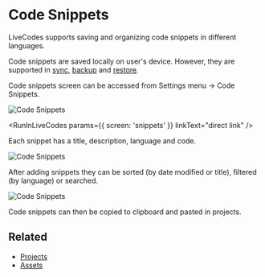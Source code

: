 # Code Snippets

LiveCodes supports saving and organizing code snippets in different languages.

Code snippets are saved locally on user's device. However, they are supported in [sync](./sync.mdx), [backup](./backup-restore.mdx#backup) and [restore](./backup-restore.mdx#restore).

Code snippets screen can be accessed from Settings menu → Code Snippets.

![Code Snippets](../../static/img/screenshots/snippets-1.jpg)


<RunInLiveCodes params={{ screen: 'snippets' }} linkText="direct link" />

Each snippet has a title, description, language and code.

![Code Snippets](../../static/img/screenshots/snippets-add.jpg)

After adding snippets they can be sorted (by date modified or title), filtered (by language) or searched.

![Code Snippets](../../static/img/screenshots/snippets-list.jpg)

Code snippets can then be copied to clipboard and pasted in projects.

## Related

- [Projects](./projects.mdx)
- [Assets](./assets.mdx)
